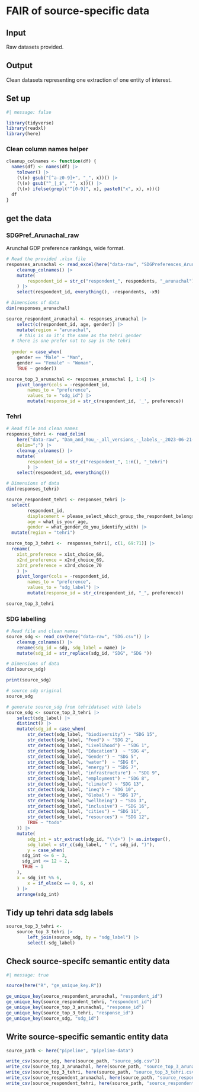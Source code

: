 # FAIR  of source-specific data

## Input

Raw datasets provided.

## Output

Clean datasets representing one extraction of one entity of interest.

## Set up

```r
#| message: false

library(tidyverse)
library(readxl)
library(here)


```

### Clean column names helper

```r
cleanup_colnames <- function(df) {
  names(df) <- names(df) |>
    tolower() |>
    (\(x) gsub("[^a-z0-9]+", "_", x))() |>
    (\(x) gsub("^_|_$", "", x))() |>
    (\(x) ifelse(grepl("^[0-9]", x), paste0("x", x), x))()
  df
}

```


## get the data



### SDGPref_Arunachal_raw 

Arunchal GDP preference rankings, wide format. 

```r

# Read the provided .xlsx file
responses_arunachal <- read_excel(here("data-raw", "SDGPreferences_Arunachal.xlsx")) |>
	cleanup_colnames() |>
	mutate(
		respondent_id = str_c("respondent_", respondents, "_arunachal")
	) |>
	select(respondent_id, everything(), -respondents, -x9)

# Dimensions of data
dim(responses_arunachal)

source_respondent_arunachal <- responses_arunachal |>
	select(c(respondent_id, age, gender)) |>
	mutate(region = "arunachal",
	 # this is so it's the same as the tehri gender
  # there is one prefer not to say in the tehri
  
  gender = case_when(
    gender == "Male" ~ "Man",
    gender == "Female" ~ "Woman",
    TRUE ~ gender))

source_top_3_arunachal <- responses_arunachal [, 1:4] |>
	pivot_longer(cols = -respondent_id,
		names_to = "preference", 
		values_to = "sdg_id") |>
		mutate(response_id = str_c(respondent_id, '_', preference))

```


### Tehri

```r

# Read file and clean names
responses_tehri <- read_delim(
	here("data-raw", "Dam_and_You_-_all_versions_-_labels_-_2023-06-21-12-49-55.csv"),
	delim=";") |>
	cleanup_colnames() |>
	mutate(
		respondent_id = str_c("respondent_", 1:n(), "_tehri")
		) |>
	select(respondent_id, everything())

# Dimensions of data
dim(responses_tehri)

source_respondent_tehri <- responses_tehri |>
  select(
		respondent_id, 
		displacement = please_select_which_group_the_respondent_belongs_to, 
		age = what_is_your_age, 
		gender = what_gender_do_you_identify_with) |>
  mutate(region = "tehri") 

source_top_3_tehri <-  responses_tehri[, c(1, 69:71)] |>
  rename(
    x1st_preference = x1st_choice_68,
    x2nd_preference = x2nd_choice_69,
    x3rd_preference = x3rd_choice_70
	) |> 
	pivot_longer(cols = -respondent_id,
		names_to = "preference", 
		values_to = "sdg_label") |>
		mutate(response_id = str_c(respondent_id, "_", preference))

source_top_3_tehri

```


### SDG labelling

```r
# Read file and clean names
source_sdg <- read_csv(here("data-raw", "SDG.csv")) |> 
	cleanup_colnames() |>
	rename(sdg_id = sdg, sdg_label = name) |>
	mutate(sdg_id = str_replace(sdg_id, "SDG", "SDG "))

# Dimensions of data
dim(source_sdg)

print(source_sdg)

```

```r
# source sdg original
source_sdg 

# generate source_sdg from tehridataset with labels
source_sdg <- source_top_3_tehri |> 
	select(sdg_label) |> 
	distinct() |>
	mutate(sdg_id = case_when(
		str_detect(sdg_label, "biodiversity") ~ "SDG 15",
		str_detect(sdg_label, "Food") ~ "SDG 2",
		str_detect(sdg_label, "Livelihood") ~ "SDG 1",
		str_detect(sdg_label, "Education")  ~ "SDG 4",
		str_detect(sdg_label, "Gender") ~ "SDG 5",
		str_detect(sdg_label, "water")  ~ "SDG 6",
		str_detect(sdg_label, "energy") ~ "SDG 7",
		str_detect(sdg_label, "infrastructure") ~ "SDG 9",
		str_detect(sdg_label, "employment") ~ "SDG 8",
		str_detect(sdg_label, "climate") ~ "SDG 13",
		str_detect(sdg_label, "ineq") ~ "SDG 10",
		str_detect(sdg_label, "Global") ~ "SDG 17",
		str_detect(sdg_label, "wellbeing") ~ "SDG 3",
		str_detect(sdg_label, "inclusive") ~ "SDG 16",
		str_detect(sdg_label, "cities") ~ "SDG 11",
		str_detect(sdg_label, "resources") ~ "SDG 12",
		TRUE ~ "todo"
	)) |>
	mutate(
		sdg_int = str_extract(sdg_id, "\\d+") |> as.integer(),
		sdg_label = str_c(sdg_label, " (", sdg_id, ")"),
		y = case_when(
      sdg_int <= 6 ~ 3,
      sdg_int <= 12 ~ 2,
      TRUE ~ 1
    ),
    x = sdg_int %% 6,
		x = if_else(x == 0, 6, x)
	) |>
	arrange(sdg_int)


```

## Tidy up tehri  data sdg labels

```r

source_top_3_tehri <-
	source_top_3_tehri |>
		left_join(source_sdg, by = "sdg_label") |>
		select(-sdg_label)

```


## Check source-specifc semantic entity data

```r
#| message: true

source(here("R", "ge_unique_key.R"))

ge_unique_key(source_respondent_arunachal, "respondent_id")
ge_unique_key(source_respondent_tehri, "respondent_id")
ge_unique_key(source_top_3_arunachal, "response_id")
ge_unique_key(source_top_3_tehri, "response_id")
ge_unique_key(source_sdg, "sdg_id")

```


## Write source-specific semantic entity data

```r
source_path <- here("pipeline", "pipeline-data")

write_csv(source_sdg, here(source_path, "source_sdg.csv"))
write_csv(source_top_3_arunachal, here(source_path, "source_top_3_arunachal.csv"))
write_csv(source_top_3_tehri, here(source_path, "source_top_3_tehri.csv"))
write_csv(source_respondent_arunachal, here(source_path, "source_respondent_arunachal.csv"))
write_csv(source_respondent_tehri, here(source_path, "source_respondent_tehri.csv"))


```


